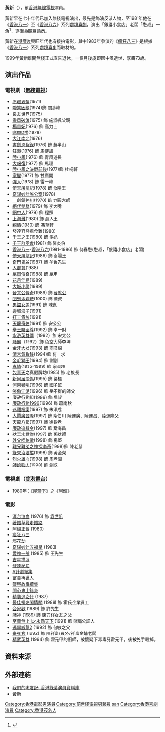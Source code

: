 {{otheruse|黄新}}
{{Refimprove|time=2022-05-27T00:11:48+00:00}}
{{藝人
|姓名 = 黃新
|類型 = 男演員
|圖片 = Wong San.jpg
|圖片尺寸 = 
|圖片簡介 = 
|本名 = 
|外文名 = 
|外文 = 
|羅馬拼音 = Wong Sun
|英文名 = 
|暱稱 = 
|其他藝名 = 
|國籍 = {{CNHK}}
|民族 = [[漢族|漢族]]
|籍貫 = [[廣東|廣東]][[茂名|茂名]]
|出生日期 = {{birth year|1926}}
|出生地點 = {{BHKG}}
|逝世日期 = {{death date and age|1999|11|4|1926}}
|逝世地點 = {{HKG}}[[將軍澳|將軍澳]]
|死因 = [[中風|中風]]
|職業 = 
|語言 = 粵語、英語、國語
|教育程度 = 
|母校 = 
|宗教信仰 = 未公開
|配偶 = 
|兒女 = 
|父母 = 
|親屬 = 
|音樂類型 = 
|演奏樂器 = 
|出道地點 = 
|出道日期 = 
|出道作 = 
|代表作 = 《[[香港八一|香港八一]]》至《[[香港八六|香港八六]]》
|著名角色 = 懋叔、聶仁王
|活躍年代 = 
|唱片公司 = 
|經紀公司 = 
|網站 = 
|相關團體 = 
|IMDb = 0398790
|現任成員 = 
|過往成員 = 
|獎項 = 
}}

'''黃新'''（{{bd|1926年||1999年|11月4日|catIdx=Huang黃}}），前[[香港無線電視|香港無線電視]]演員。

黃新早在七十年代已加入無綫電視演出，最先是飾演反派人物，至1981年他在《[[香港八一|香港八一]]》至《[[香港八六|香港八六]]》系列[[處境喜劇|處境喜劇]]，演出「銀禧小食店」老闆「懋叔」一角<ref>{{cite news |url=http://hk.apple.nextmedia.com/entertainment/art/20061119/6535413 |title=娛片Site：嫩口華仔《香港八一》喫飯 |publisher=[[蘋果日報_(香港)|蘋果日報]] |date=2006-11-19 |language=zh-hant }}</ref>，逐漸為觀眾熟悉。

黃新在[[港產片|港產片]]興旺年代也有接拍電影，其中1983年參演的《[[瘋狂八三|瘋狂八三]]》是根據《[[香港八一|香港八一]]》系列[[處境喜劇|處境喜劇]]而取材的。

1999年黃新離開無綫正式宣告退休，一個月後旋即因中風逝世，享壽73歲。

==演出作品==
===電視劇（[[無綫電視|無綫電視]]）===
*[[冷暖親情|冷暖親情]](1971)
*[[啼笑因緣_(無綫電視劇集)|啼笑因缘]](1974)飾 關壽峰
*[[良友世界|良友世界]](1975)
*[[乘风破浪|乘风破浪]](1975)  飾 施淑楓父親
*[[楊貴妃|楊貴妃]](1976) 飾 高力士
*[[睇開D啦|睇開D啦]](1976)
*[[大江南北|大江南北]](1976)
*[[書劍恩仇錄_(1976年電視劇)|書劍恩仇錄]](1976) 飾 趙半山
*[[狂潮|狂潮]](1976) 飾 馬健雄
*[[陸小鳳_(1976年電視劇)|陸小鳳]](1976) 飾 青風道長
*[[大報復_(電視劇)|大報復]](1977) 飾 馬理
*[[陸小鳳之決戰前後|陸小鳳之決戰前後]](1977)飾 杜桐軒
*[[家變_(無綫電視劇)|家變]](1977)  飾 甘廣開
*[[強人_(電視劇)|強人]](1978) 飾 雷一峰
*[[倚天屠龍記_(1978年電視劇)|倚天屠龍記]](1978) 飾 [[汝陽王|汝陽王]]
*[[奇謀妙計施公案|奇謀妙計施公案]](1978)
*[[一劍鎮神州|一劍鎮神州]](1978) 飾 方圓大師
*[[絕代雙驕_(1979年電視劇)|絕代雙驕]](1979) 飾 李大嘴
*[[網中人|網中人]](1979) 飾 程照 
*[[上海灘_(1980年電視劇)|上海灘]](1980) 飾 聶人王
*[[親情_(電視劇)|親情]](1980)  飾 馮草軒　
*[[發達容易搵食難|發達容易搵食難]](1980)
*[[千王之王|千王之王]](1980) 飾 洪彪
*[[千王群英會|千王群英會]](1981) 飾 陳炎伯
*[[香港八一|香港八一]]-[[香港八六|香港八六]](1981-1986) 飾 何春懋(懋叔，「銀禧小食店」老闆) 
*[[倚天屠龍記_(1986年電視劇)|倚天屠龍記]](1986) 飾 汝陽王
*[[奇門鬼谷|奇門鬼谷]](1987) 飾 羊舌先生
*[[大都會_(電視劇)|大都會]](1988)
*[[嬴單傳奇|嬴單傳奇]](1988) 飾 嬴申
*[[花月佳期|花月佳期]](1989) 
*[[大城小警|大城小警]](1989)
*[[晉文公傳奇|晉文公傳奇]](1989) 飾 [[晉獻公|晉獻公]]
*[[回到未嫁時|回到未嫁時]](1990) 飾 標叔
*[[男盜女差|男盜女差]](1991) 飾 陳彪
*[[邊城浪子|邊城浪子]](1991)
*[[打工貴族|打工貴族]](1991)
*[[天龍奇俠|天龍奇俠]](1991) 飾 安公公
*[[拳王賭至尊|拳王賭至尊]](1992) 飾 卓一財
*[[水滸英雄傳|水滸英雄傳]]（1992）飾 宋太公
*[[賭霸_(電視劇)|賭霸]]（1992）飾 色空大師李坤
*[[金牙大狀|金牙大狀]](1993) 飾 商君綿
*[[清宮氣數錄|清宮氣數錄]](1994)飾 何　求
*[[金毛獅王_(電視劇)|金毛獅王]](1994) 飾 謝剛
*[[真情|真情]](1995-1999) 飾 余國超
*[[包青天_(無綫電視劇)|包青天]]之真假牌坊(1995) 飾 老族長
*[[新同居關係_(電視劇)|新同居關係]](1995) 飾 梁標
*[[河東獅吼_(電視劇)|河東獅吼]](1996) 飾 國子監
*[[笑傲江湖_(1996年電視劇)|笑傲江湖]](1996) 飾 岳不群的師父
*[[廉政行動組|廉政行動組]](1996) 飾 猫叔
*[[廉政行動1996|廉政行動1996]](1996) 飾 蕭南秋
*[[迷離檔案|迷離檔案]](1997) 飾 朱澤成
*[[大鬧廣昌隆|大鬧廣昌隆]](1997) 飾 陸伯川  陸運廣、陸運昌、陸運隆父
*[[天龍八部_(1997年電視劇)|天龍八部]](1997) 飾 徐長老
*[[廉政追緝令|廉政追緝令]](1997) 飾 葉海昌
*[[狀王宋世傑|狀王宋世傑]](1997) 飾 孫狀師
*[[外父唔怕做|外父唔怕做]](1998) 飾 楊堅
*[[難兄難弟之神探李奇|難兄難弟之神探李奇]](1998)飾 陳老鼠
*[[緣來沒法擋|緣來沒法擋]](1998) 飾 黃金榮
*[[烈火雄心|烈火雄心]](1998) 飾 周老闆
*[[師奶強人|師奶強人]](1998) 飾 劍叔

===電視劇（[[香港電台|香港電台]]）===
*1980年：《[[屋簷下|屋簷下]]》之《阿輝》

===電影===
*[[瀛台泣血|瀛台泣血]] (1976) 飾 [[袁世凱|袁世凱]]
*[[著錯草鞋走錯路|著錯草鞋走錯路]]
*[[阿燦正傳|阿燦正傳]] (1980)
*[[瘋狂八三|瘋狂八三]]
*[[邪花劫|邪花劫]]
*[[奇谋妙计五福星|奇谋妙计五福星]] (1983)
*[[愛神一號|愛神一號]] (1985) 飾 王先生
*[[吉星拱照|吉星拱照]]
*[[發達秘笈|發達秘笈]]
*[[A計劃續集|A計劃續集]]
*[[富貴再逼人|富貴再逼人]]
*[[警察故事續集|警察故事續集]]
*[[開心鬼上錯身|開心鬼上錯身]]
*[[精裝追女仔|精裝追女仔]] (1987)
*[[最佳損友闖情關|最佳損友闖情關]] (1988) 飾 霍氏企業員工
*[[合家歡|合家歡]] (1989) 飾 許先生
*[[賭神|賭神]] (1989) 飾 陳刀仔女友之父
*[[至尊無上II之永霸天下|至尊無上II之永霸天下]] (1991) 飾 賭局公証人
*[[逃學威龍2|逃學威龍2]] (1992) 飾 何敏之父
*[[審死官_(1992年電影)|審死官]] (1992) 飾 陳祥富/員外/祥富金鋪老闆
*[[精武英雄|精武英雄]] (1994) 飾 霍元甲的廚師，被懷疑下毒毒死霍元甲，後被兇手殺掉。

==資料來源==
<div class="references-small">
<references />
</div>

==外部連結==
*[http://www.princessdiane.com/oldies/tv-oldfriends-male70s.html 我們的老友記: 香港綠葉演員資料庫] {{Wayback|url=http://www.princessdiane.com/oldies/tv-oldfriends-male70s.html |date=20090331221250 }}
*[https://web.archive.org/web/20061130025158/http://bbs.house.focus.cn/msgview/2710/42597986.html 黃新]

{{DEFAULTSORT:wong}}
[[Category:香港電影男演員|Category:香港電影男演員]]
[[Category:前無綫電視男藝員|Category:前無綫電視男藝員]]
[[Category:黃姓|san]]
[[Category:香港喜劇演員|Category:香港喜劇演員]]
[[Category:香港茂名人|Category:香港茂名人]]